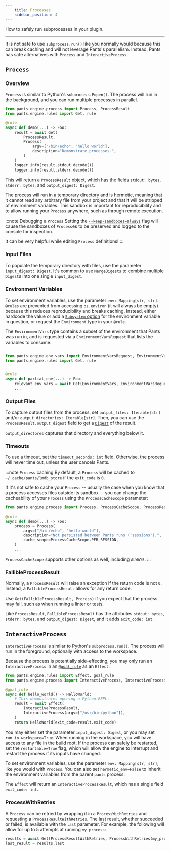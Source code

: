 ```yaml
---
    title: Processes
    sidebar_position: 4
---
```


How to safely run subprocesses in your plugin.

---

It is not safe to use `subprocess.run()` like you normally would because this can break caching and will not leverage Pants's parallelism. Instead, Pants has safe alternatives with `Process` and `InteractiveProcess`.

## `Process`

### Overview

`Process` is similar to Python's `subprocess.Popen()`. The process will run in the background, and you can run multiple processes in parallel.

```python
from pants.engine.process import Process, ProcessResult
from pants.engine.rules import Get, rule

@rule
async def demo(...) -> Foo:
    result = await Get(
        ProcessResult,
        Process(
            argv=["/bin/echo", "hello world"],
            description="Demonstrate processes.",
        )
    )
    logger.info(result.stdout.decode())
    logger.info(result.stderr.decode())
```

This will return a `ProcessResult` object, which has the fields `stdout: bytes`, `stderr: bytes`, and `output_digest: Digest`.

The process will run in a temporary directory and is hermetic, meaning that it cannot read any arbitrary file from your project and that it will be stripped of environment variables. This sandbox is important for reproducibility and to allow running your `Process` anywhere, such as through remote execution.

:::note Debugging a `Process`
Setting the [`--keep-sandboxes=always`](./tips-and-debugging.mdx#debugging-look-inside-the-chroot) flag will cause the sandboxes of `Process`es to be preserved and logged to the console for inspection.

It can be very helpful while editing `Process` definitions!
:::

### Input Files

To populate the temporary directory with files, use the parameter `input_digest: Digest`. It's common to use [`MergeDigests`](./file-system.mdx) to combine multiple `Digest`s into one single `input_digest`.

### Environment Variables

To set environment variables, use the parameter `env: Mapping[str, str]`. `@rules` are prevented from accessing `os.environ` (it will always be empty) because this reduces reproducibility and breaks caching. Instead, either hardcode the value or add a [`Subsystem` option](./options-and-subsystems.mdx) for the environment variable in question, or request the `Environment` type in your `@rule`.

The `EnvironmentVars` type contains a subset of the environment that Pants was run in, and is requested via a `EnvironmentVarsRequest` that lists the variables to consume.

```python

from pants.engine.env_vars import EnvironmentVarsRequest, EnvironmentVars
from pants.engine.rules import Get, rule


@rule
async def partial_env(...) -> Foo:
    relevant_env_vars = await Get(EnvironmentVars, EnvironmentVarsRequest(["RELEVANT_VAR", "PATH"]))
    ...
```

### Output Files

To capture output files from the process, set `output_files: Iterable[str]` and/or `output_directories: Iterable[str]`. Then, you can use the `ProcessResult.output_digest` field to get a [`Digest`](./file-system.mdx) of the result.

`output_directores` captures that directory and everything below it.

### Timeouts

To use a timeout, set the `timeout_seconds: int` field. Otherwise, the process will never time out, unless the user cancels Pants.

:::note `Process` caching
By default, a `Process` will be cached to `~/.cache/pants/lmdb_store` if the `exit_code` is `0`.

If it's not safe to cache your `Process` -- usually the case when you know that a process accesses files outside its sandbox -- you can change the cacheability of your `Process` using the `ProcessCacheScope` parameter:

```python
from pants.engine.process import Process, ProcessCacheScope, ProcessResult

@rule
async def demo(...) -> Foo:
    process = Process(
        argv=["/bin/echo", "hello world"],
        description="Not persisted between Pants runs ('sessions').",
        cache_scope=ProcessCacheScope.PER_SESSION,
    )
    ...
```

`ProcessCacheScope` supports other options as well, including `ALWAYS`.
:::

### FallibleProcessResult

Normally, a `ProcessResult` will raise an exception if the return code is not `0`. Instead, a `FallibleProcessResult` allows for any return code.

Use `Get(FallibleProcessResult, Process)` if you expect that the process may fail, such as when running a linter or tests.

Like `ProcessResult`, `FallibleProcessResult` has the attributes `stdout: bytes`, `stderr: bytes`, and `output_digest: Digest`, and it adds `exit_code: int`.

## `InteractiveProcess`

`InteractiveProcess` is similar to Python's `subprocess.run()`. The process will run in the foreground, optionally with access to the workspace.

Because the process is potentially side-effecting, you may only run an `InteractiveProcess` in an [`@goal_rule`](./goal-rules.mdx) as an `Effect`.

```python
from pants.engine.rules import Effect, goal_rule
from pants.engine.process import InteractiveProcess, InteractiveProcessResult

@goal_rule
async def hello_world() -> HelloWorld:
    # This demonstrates opening a Python REPL.
    result = await Effect(
        InteractiveProcessResult,
        InteractiveProcess(argv=["/usr/bin/python"]),
    )
    return HelloWorld(exit_code=result.exit_code)
```

You may either set the parameter `input_digest: Digest`, or you may set `run_in_workspace=True`. When running in the workspace, you will have access to any file in the build root. If the process can safely be restarted, set the `restartable=True` flag, which will allow the engine to interrupt and restart the process if its inputs have changed.

To set environment variables, use the parameter `env: Mapping[str, str]`, like you would with `Process`. You can also set `hermetic_env=False` to inherit the environment variables from the parent `pants` process.

The `Effect` will return an `InteractiveProcessResult`, which has a single field `exit_code: int`.

### ProcessWithRetries

A `Process` can be retried by wrapping it in a `ProcessWithRetries` and requesting a `ProcessResultWithRetries`. The last result, whether succeeded or failed, is available with the `last` parameter. For example, the following will allow for up to 5 attempts at running `my_process`:

```python
results = await Get(ProcessResultWithRetries, ProcessWithRetries(my_process, 5))
last_result = results.last
```
